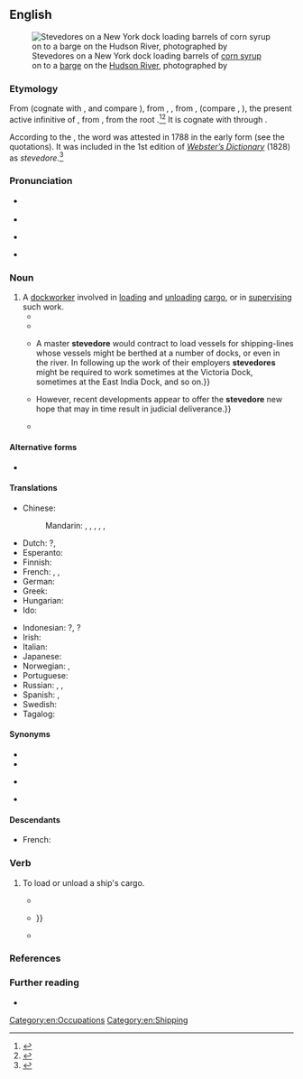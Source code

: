 ==English==
{{was wotd|2016|August|17}}
[[File:Stevedores on a New York Dock Loading Barrels of Corn Syrup onto a Barge on the Hudson River, ca. 1912 - NARA - 518287.jpg|thumb|Stevedores on a New York dock loading barrels of [[corn syrup]] on to a [[barge]] on the [[Hudson River]], photographed {{circa2|1912|short=yes}} by {{w|Lewis Hine}}]]

===Etymology===
From {{der|en|es|estibador}} (cognate with {{cog|pt|estivador}}, and compare {{cog|ML.|stivator}}), from {{m|es|estivar}}, {{m|es|estibar||to [[load#Verb|load]]}}, from {{der|en|ML.|stivare}}, {{m|la|stipare|stīpāre}} (compare {{cog|it|stivare}}, {{m|it|stipare}}), the present active infinitive of {{m|la|stipo|stīpō|to [[cram]], [[fill#Verb|fill]], [[stuff#Verb|stuff]]}}, from {{der|en|ine-pro|*steypos}}, from the root {{der|en|ine-pro|*steyp-}}.<ref>{{R:Online Etymology Dictionary}}</ref><ref>{{R:Online Etymology Dictionary|stiff}}</ref> It is cognate with {{m|en|stiff}} through {{etyl|ine-pro|-}}.

According to the ''{{w|Oxford English Dictionary}}'', the word was attested in 1788 in the early form {{m|en|stowadore}} (see the quotations). It was included in the 1st edition of ''[[w:Webster's Dictionary|Webster’s Dictionary]]'' (1828) as ''stevedore''.<ref>{{cite-book|author=Noah Webster|authorlink=Noah Webster|entry=STEVEDORE|url=https://archive.org/stream/americandictiona02websrich#page/n665/mode/1up|title=[[w:Webster's Dictionary|An American Dictionary of the English Language: Intended to Exhibit, I. The Origin, Affinities and Primary Signification of English Words as Far as They Have Been Ascertained, II. The Genuine Orthography and Pronunciation of Words, According to General Usage or to Just Principles of Analogy, III. Accurate and Discriminating Definitions, with Numerous Authorities and Illustrations. To which is Prefixed, an Introductory Dissertation on the Origin, History, and Connection of the Languages of Western Asia and of Europe, and a Concise Grammar of the English Language [...] In Two Volumes]]|edition=1st|location=New York, N.Y.|publisher=Published by S. Converse. Printed by Hezekiah Howe—New Haven|year=1828|volume=II (J–Z)|oclc=1386890|passage='''STE′VEDORE''', ''n.'' One whose occupation is to stow goods, packages, &c. in a ship's hold. ''N. York.''}}</ref>

===Pronunciation===
* {{a|RP}} {{IPA|/ˈstiːvəˌdɔː(ɹ)/|lang=en}}
* {{audio|en-uk-stevedore.opus|Audio (RP)|lang=en}}
* {{a|GA}} {{IPA|/ˈstivəˌdɔɹ/|lang=en}}
* {{hyphenation|ste|ve|dore|lang=en}}

===Noun===
{{en-noun}}

# A [[dockworker]] involved in [[load#Verb|loading]] and [[unload]]ing [[cargo]], or in [[supervise|supervising]] such work. {{defdate|from 18th c.}}
#* {{quote-journal|newspaper=[[w:Massachusetts Spy|The Massachusetts Spy]]|location=Boston, Mass.|publisher=Zechariah Fowle, {{w|Isaiah Thomas}}|date=2 July 1788|page=3|oclc=2263907|passage='''Stowadores'''.}}
#* {{quote-book|author=Maritime Cargo Transportation Conference (U.S.)|chapter=The Longshore Industry and Its Hazards|title=Longshore Safety Survey: A Survey of Occupational Hazards in the Stevedore Industry: By the Maritime Cargo Transportation Conference. As Part of a Program Undertaken at the Request of the Departments of Defense and of Commerce|series=National Research Council|seriesvolume=publication 459|location=Washington, D.C.|publisher={{w|National Academy of Sciences}}; {{w|National Research Council}}|year=1956|page=15|pageurl=https://books.google.com/books?id=7CwrAAAAYAAJ&pg=PA15|oclc=16690516|passage=The hatch foreman or gang boss supervises the longshore gang and directs their loading and discharge efforts. He assigns each member of the gang to a specific job, usually the same job each day or each shift; discusses operational problems with the '''stevedore''' superintendent who is in charge of the entire ship operation; inspects the stowage area; supervises the positioning and rigging of booms, etc. The '''stevedore''' superintendent and hatch foreman occupy strategic positions from a safety viewpoint.}}
#* {{quote-book|author=John [Christopher] Lovell|chapter=The Earliest Unions, 1870–89|title=Stevedores and Dockers: A Study of Trade Unionism in the Port of London, 1870–1914|location=London|publisher=[[w:Macmillan Publishers|Macmillan and Co.]]|year=1969|page=77|doi=10.1007/978-1-349-00096-8|oclc=462151899|passage='''Stevedores''' differed from most other strategically placed port workers in that they were to some extent mobile. {{...}} A master '''stevedore''' would contract to load vessels for shipping-lines whose vessels might be berthed at a number of docks, or even in the river. In following up the work of their employers '''stevedores''' might be required to work sometimes at the Victoria Dock, sometimes at the East India Dock, and so on.}}
#* {{quote-journal|author=R. Layton Mank|title=The Stevedore: Hope for Rescue|journal=[[w:ABA Journal|American Bar Association Journal]]|location=Chicago, Ill.|publisher={{w|American Bar Association}}|month=March|year=1970|volume=56|page=254|pageurl=https://books.google.com.sg/books?id=OjP-pFq2PBQC&pg=PA254|oclc=50629671|passage=For the past several years the '''stevedore''' [''footnote'': The term "'''stevedore'''" commonly refers to the contractor who employs longshoremen, who physically load and unload ships' cargo], one of the newest members of the maritime family, has found himself drifting helplessly onto the rocks of legal peril. {{...}} However, recent developments appear to offer the '''stevedore''' new hope that may in time result in judicial deliverance.}}
#* {{quote-book|author=Ralph De Wit|chapter=The Concept of Statutory Rights of Action in Carriage of Goods|editor=Eric Van Hooydonk|title=English and Continental Maritime Law: After 115 Years of Maritime Law Unification: A Search for Differences between Common Law and Civil Law|location=Antwerp, Belgium; Apeldoorn, Netherlands|publisher=Maklu-Uitgevers|year=2003|page=39|isbn=978-90-6215-809-6|passage=[T]he '''stevedore''' works for the account of he who has requested his services, and he is liable only to this person, who alone can bring an action as against him. Attempts to sidestep this statutory rule have been unsuccessful. For instance, a cargo owner tried to being a direct action as against a '''stevedore''', who had been appointed by the sea carrier's agent in the port of loading and who had damaged the goods during loading. On the grounds that in appointing the '''stevedore''' this agent had acted on behalf of the cargo owner, the latter submitted that he had a direct contractual action ''ex lege'' as against the '''stevedore'''.}}

====Alternative forms====
* {{l|en|stowadore}} {{qualifier|obsolete}}

====Translations====
{{trans-top|dockworker involved in loading and unloading cargo}}
* Chinese:
*: Mandarin: {{t|cmn|[[碼頭]][[工人]]|sc=Hani}}, {{t|cmn|[[码头]][[工人]]|tr=mǎtou gōngrén|sc=Hani}}, {{t|cmn|[[碼頭]][[裝卸]][[工人]]|sc=Hani}}, {{t|cmn|[[码头]][[装卸]][[工人]]|tr=mǎtóu zhuāngxiè gōngrén|sc=Hani}}, {{t+|cmn|搬運工|sc=Hani}}, {{t+|cmn|搬运工|tr=bānyùngōng|sc=Hani}}
* Dutch: {{t+|nl|dokwerker|m}}?, {{t+|nl|stuwadoor|m}}
* Esperanto: {{t|eo|stivisto}}
* Finnish: {{t+|fi|ahtaaja}}
* French: {{t+|fr|stevedore|m}}, {{t+|fr|manutentionnaire|m}}, {{t+|fr|aconier|m}}
* German: {{t+|de|Hafenarbeiter|m}}
* Greek: {{t|el|στιβαδόρος|m}}
* Hungarian: {{t+|hu|rakodómunkás}}
* Ido: {{t+|io|stivisto}}
{{trans-mid}}
* Indonesian: {{t|id|buruh kapal}}?, {{t+|id|kuli}}?
* Irish: {{t|ga|stíbheadóir|m}}
* Italian: {{t|it|stivatore|m}}
* Japanese: {{t|ja|港湾労働者|tr=こうわんろうどうしゃ, kōwan rōdōsha|sc=Jpan}}
* Norwegian: {{t|no|havnearbeider|m}}, {{t+|no|bryggesjauer|m}}
* Portuguese: {{t+|pt|estivador|m}}
* Russian: {{t+|ru|гру́зчик|m}}, {{t+|ru|до́кер|m}}, {{t|ru|порто́вый гру́зчик|m}}
* Spanish: {{t+|es|estibador|m}}, {{t|es|arrumador|m}}
* Swedish: {{t|sv|stuvare|c}}
* Tagalog: {{t|tl|estibador}}
{{trans-bottom}}

====Synonyms====
* {{l|en|docker}}
* {{l|en|dockworker}}
* {{l|en|longshoreman}} {{qf|US}}
* {{l|en|wharfie}} {{qf|Australia|New Zealand}}

====Descendants====
* French: {{l|fr|stevedore}}

===Verb===
{{en-verb|stevedor}}

# {{lb|en|transitive}} To load or unload a ship's cargo.
#* {{quote-journal|journal=Annual Report of the Board of Directors of the Panama Rail Road Company to the Stockholders|location=New York, N.Y.|publisher=Panama Rail Road Company|year=1914|page=11|oclc=7098325|passage=During the year 334,242 tons of cargo were '''stevedored''' and 933,092 tons were handled and transferred.}}
#* {{quote-book|author=Thomas Pynchon|authorlink=Thomas Pynchon|title=[[w:V.|V., a Novel]]|location=Philadelphia, Pa.; New York, N.Y.|publisher={{w|J. B. Lippincott & Co.}}|year=1963|oclc=463482294|passage=[I]n Barcelona, when he was '''stevedoring''' at the docks {{...}}}}
#* {{quote-book|author=Bruce Levene [''et al.'']|title=Mendocino County Remembered: An Oral History|location=[Ukaih?] Calif.|publisher=Mendocino County Historical Society|year=1976|volume=I (A–L)|page=161|oclc=3214321|passage=I '''stevedored''' [railway] ties, a lot of those devils. In the holds of ships. I was in the bow because I was small to get in there. I loaded a lot of these ties that came out of Navarro and that layout.}}

===References===
<references />

===Further reading===
* {{pedia}}

[[Category:en:Occupations]]
[[Category:en:Shipping]]